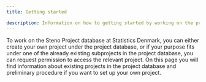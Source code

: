 ```yaml
---
title: Getting started

description: Information on how to getting started by working on the project database
---
```


To work on the Steno Project database at Statistics Denmark, you can either create your own project under the project database, or if your purpose fits under one of the already existing subprojects in the project database, you can request permission to access the relevant project. On this page you will find information about existing projects in the project database and  preliminary procedure if you want to set up your own project. 
